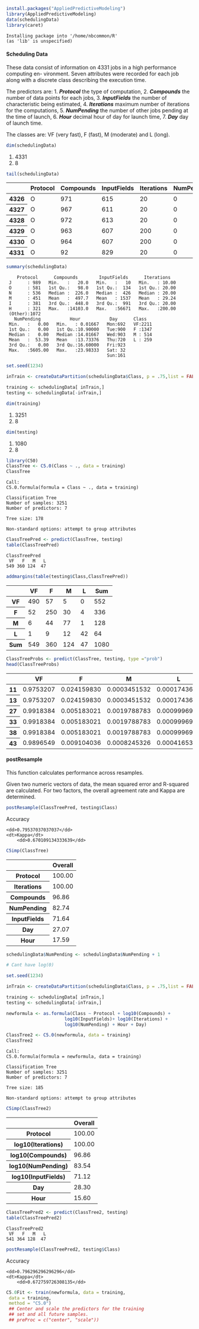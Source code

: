 

```r
install.packages("AppliedPredictiveModeling")
library(AppliedPredictiveModeling)
data(schedulingData)
library(caret)
```

    Installing package into '/home/nbcommon/R'
    (as 'lib' is unspecified)


#### Scheduling Data
These data consist of information on 4331 jobs in a high performance computing en-
vironment. Seven attributes were recorded for each job along with a discrete class
describing the execution time.

The predictors are:
1. ***Protocol*** the type of computation,
2. ***Compounds*** the number of data points for each jobs,
3. ***InputFields*** the number of characteristic being estimated,
4. ***Iterations*** maximum number of iterations for the computations,
5. ***NumPending*** the number of other jobs pending at the time of launch,
6. ***Hour*** decimal hour of day for launch time, 
7. ***Day*** day of launch time.

The classes are: VF (very fast), F (fast), M (moderate) and L (long).



```r
dim(schedulingData)
```


<ol class="list-inline">
	<li>4331</li>
	<li>8</li>
</ol>




```r
tail(schedulingData)
```


<table>
<thead><tr><th></th><th>Protocol</th><th>Compounds</th><th>InputFields</th><th>Iterations</th><th>NumPending</th><th>Hour</th><th>Day</th><th>Class</th></tr></thead>
<tbody>
	<tr><th>4326</th><td>O        </td><td>971      </td><td>615      </td><td> 20      </td><td>0        </td><td>12.633333</td><td>Mon      </td><td>L        </td></tr>
	<tr><th>4327</th><td>O        </td><td>967      </td><td>611      </td><td> 20      </td><td>0        </td><td>12.633333</td><td>Mon      </td><td>L        </td></tr>
	<tr><th>4328</th><td>O        </td><td>972      </td><td>613      </td><td> 20      </td><td>0        </td><td>12.616667</td><td>Mon      </td><td>L        </td></tr>
	<tr><th>4329</th><td>O        </td><td>963      </td><td>607      </td><td>200      </td><td>0        </td><td> 4.066667</td><td>Thu      </td><td>L        </td></tr>
	<tr><th>4330</th><td>O        </td><td>964      </td><td>607      </td><td>200      </td><td>0        </td><td> 3.616667</td><td>Fri      </td><td>L        </td></tr>
	<tr><th>4331</th><td>O        </td><td> 92      </td><td>829      </td><td> 20      </td><td>0        </td><td>22.550000</td><td>Tue      </td><td>M        </td></tr>
</tbody>
</table>




```r
summary(schedulingData)
```


        Protocol      Compounds        InputFields      Iterations    
     J      : 989   Min.   :   20.0   Min.   :   10   Min.   : 10.00  
     O      : 581   1st Qu.:   98.0   1st Qu.:  134   1st Qu.: 20.00  
     N      : 536   Median :  226.0   Median :  426   Median : 20.00  
     M      : 451   Mean   :  497.7   Mean   : 1537   Mean   : 29.24  
     I      : 381   3rd Qu.:  448.0   3rd Qu.:  991   3rd Qu.: 20.00  
     H      : 321   Max.   :14103.0   Max.   :56671   Max.   :200.00  
     (Other):1072                                                     
       NumPending           Hour           Day      Class    
     Min.   :   0.00   Min.   : 0.01667   Mon:692   VF:2211  
     1st Qu.:   0.00   1st Qu.:10.90000   Tue:900   F :1347  
     Median :   0.00   Median :14.01667   Wed:903   M : 514  
     Mean   :  53.39   Mean   :13.73376   Thu:720   L : 259  
     3rd Qu.:   0.00   3rd Qu.:16.60000   Fri:923            
     Max.   :5605.00   Max.   :23.98333   Sat: 32            
                                          Sun:161            



```r
set.seed(1234)

inTrain <- createDataPartition(schedulingData$Class, p = .75,list = FALSE)

training <- schedulingData[ inTrain,]
testing <- schedulingData[-inTrain,]

```


```r
dim(training)
```


<ol class="list-inline">
	<li>3251</li>
	<li>8</li>
</ol>




```r
dim(testing)
```


<ol class="list-inline">
	<li>1080</li>
	<li>8</li>
</ol>




```r
library(C50)
ClassTree <- C5.0(Class ~ ., data = training)
ClassTree

```


    
    Call:
    C5.0.formula(formula = Class ~ ., data = training)
    
    Classification Tree
    Number of samples: 3251 
    Number of predictors: 7 
    
    Tree size: 178 
    
    Non-standard options: attempt to group attributes




```r
ClassTreePred <- predict(ClassTree, testing)
table(ClassTreePred)
```


    ClassTreePred
     VF   F   M   L 
    549 360 124  47 



```r
addmargins(table(testing$Class,ClassTreePred))
```


<table>
<thead><tr><th></th><th>VF</th><th>F</th><th>M</th><th>L</th><th>Sum</th></tr></thead>
<tbody>
	<tr><th>VF</th><td>490 </td><td> 57 </td><td>  5 </td><td> 0  </td><td> 552</td></tr>
	<tr><th>F</th><td> 52 </td><td>250 </td><td> 30 </td><td> 4  </td><td> 336</td></tr>
	<tr><th>M</th><td>  6 </td><td> 44 </td><td> 77 </td><td> 1  </td><td> 128</td></tr>
	<tr><th>L</th><td>  1 </td><td>  9 </td><td> 12 </td><td>42  </td><td>  64</td></tr>
	<tr><th>Sum</th><td>549 </td><td>360 </td><td>124 </td><td>47  </td><td>1080</td></tr>
</tbody>
</table>




```r
ClassTreeProbs <- predict(ClassTree, testing, type ="prob")
head(ClassTreeProbs)

```


<table>
<thead><tr><th></th><th>VF</th><th>F</th><th>M</th><th>L</th></tr></thead>
<tbody>
	<tr><th>11</th><td>0.9753207   </td><td>0.024159830 </td><td>0.0003451532</td><td>0.0001743649</td></tr>
	<tr><th>13</th><td>0.9753207   </td><td>0.024159830 </td><td>0.0003451532</td><td>0.0001743649</td></tr>
	<tr><th>27</th><td>0.9918384   </td><td>0.005183021 </td><td>0.0019788783</td><td>0.0009996924</td></tr>
	<tr><th>33</th><td>0.9918384   </td><td>0.005183021 </td><td>0.0019788783</td><td>0.0009996924</td></tr>
	<tr><th>38</th><td>0.9918384   </td><td>0.005183021 </td><td>0.0019788783</td><td>0.0009996924</td></tr>
	<tr><th>43</th><td>0.9896549   </td><td>0.009104036 </td><td>0.0008245326</td><td>0.0004165385</td></tr>
</tbody>
</table>



#### postResample

This function calculates performance across resamples.
    
Given two numeric vectors of data, the mean squared error and R-squared are calculated. 
For two factors, the overall agreement rate and Kappa are determined.


```r
postResample(ClassTreePred, testing$Class)

```


<dl class="dl-horizontal">
	<dt>Accuracy</dt>
		<dd>0.79537037037037</dd>
	<dt>Kappa</dt>
		<dd>0.670109134333639</dd>
</dl>




```r
C5imp(ClassTree)
```


<table>
<thead><tr><th></th><th>Overall</th></tr></thead>
<tbody>
	<tr><th>Protocol</th><td>100.00</td></tr>
	<tr><th>Iterations</th><td>100.00</td></tr>
	<tr><th>Compounds</th><td> 96.86</td></tr>
	<tr><th>NumPending</th><td> 82.74</td></tr>
	<tr><th>InputFields</th><td> 71.64</td></tr>
	<tr><th>Day</th><td> 27.07</td></tr>
	<tr><th>Hour</th><td> 17.59</td></tr>
</tbody>
</table>




```r
schedulingData$NumPending <- schedulingData$NumPending + 1

# Cant have log(0)
```


```r

set.seed(1234)

inTrain <- createDataPartition(schedulingData$Class, p = .75,list = FALSE)

training <- schedulingData[ inTrain,]
testing <- schedulingData[-inTrain,]
```


```r


newformula <- as.formula(Class ~ Protocol + log10(Compounds) +
                      log10(InputFields)+ log10(Iterations) +
                      log10(NumPending) + Hour + Day)
```


```r
ClassTree2 <- C5.0(newformula, data = training)
ClassTree2

```


    
    Call:
    C5.0.formula(formula = newformula, data = training)
    
    Classification Tree
    Number of samples: 3251 
    Number of predictors: 7 
    
    Tree size: 185 
    
    Non-standard options: attempt to group attributes




```r
C5imp(ClassTree2)
```


<table>
<thead><tr><th></th><th>Overall</th></tr></thead>
<tbody>
	<tr><th>Protocol</th><td>100.00</td></tr>
	<tr><th>log10(Iterations)</th><td>100.00</td></tr>
	<tr><th>log10(Compounds)</th><td> 96.86</td></tr>
	<tr><th>log10(NumPending)</th><td> 83.54</td></tr>
	<tr><th>log10(InputFields)</th><td> 71.12</td></tr>
	<tr><th>Day</th><td> 28.30</td></tr>
	<tr><th>Hour</th><td> 15.60</td></tr>
</tbody>
</table>




```r
ClassTreePred2 <- predict(ClassTree2, testing)
table(ClassTreePred2)
```


    ClassTreePred2
     VF   F   M   L 
    541 364 128  47 



```r
postResample(ClassTreePred2, testing$Class)

```


<dl class="dl-horizontal">
	<dt>Accuracy</dt>
		<dd>0.796296296296296</dd>
	<dt>Kappa</dt>
		<dd>0.672759726308135</dd>
</dl>




```r
C5.0Fit <- train(newformula, data = training,
 data = training,
 method = "C5.0")
 ## Center and scale the predictors for the training
 ## set and all future samples.
 ## preProc = c("center", "scale"))
```


```r

```
